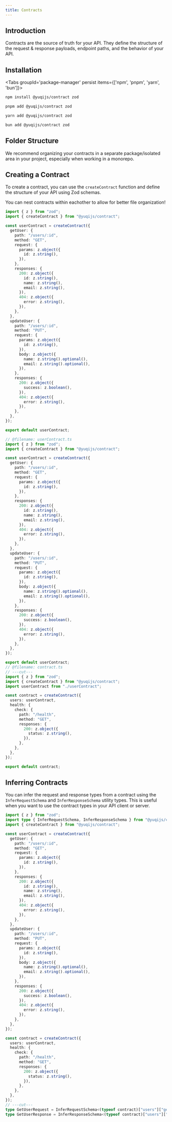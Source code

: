```yaml
---
title: Contracts
---
```



## Introduction

Contracts are the source of truth for your API. They define the structure of the request & response payloads, endpoint paths, and the behavior of your API.

## Installation

<Tabs groupId='package-manager' persist items={['npm', 'pnpm', 'yarn', 'bun']}>

```bash tab="npm"
npm install @yuqijs/contract zod
```

```bash tab="pnpm"
pnpm add @yuqijs/contract zod
```

```bash tab="yarn"
yarn add @yuqijs/contract zod
```

```bash tab="bun"
bun add @yuqijs/contract zod
```

</Tabs>

## Folder Structure
We recommend organizing your contracts in a separate package/isolated area in your project, especially when working in a monorepo.
<Files>
  <Folder name="apps" defaultOpen>
    <Folder name="api" defaultOpen>
      <File name="server.ts" />
      <File name="package.json" />
    </Folder>
  </Folder>
  <Folder name="packages" defaultOpen>
    <Folder name="api-contract" defaultOpen>
      <Folder name="contracts" defaultOpen>
          <File name="userContract.ts" />
      </Folder>
      <File name="contract.ts" />
      <File name="package.json" />
    </Folder>
  </Folder>
  <File name="package.json" />
  <File name="pnpm-lock.yaml" />
  <File name="pnpm-workspace.yaml" />
  <File name="turbo.json" />
</Files>

## Creating a Contract

To create a contract, you can use the `createContract` function and define the structure of your API using Zod schemas.

<Callout>
You can nest contracts within eachother to allow for better file organization!
</Callout>

```ts twoslash title="userContract.ts"
import { z } from "zod";
import { createContract } from "@yuqijs/contract";

const userContract = createContract({
  getUser: {
    path: "/users/:id",
    method: "GET",
    request: {
      params: z.object({
        id: z.string(),
      }),
    },
    responses: {
      200: z.object({
        id: z.string(),
        name: z.string(),
        email: z.string(),
      }),
      404: z.object({
        error: z.string(),
      }),
    },
  },
  updateUser: {
    path: "/users/:id",
    method: "PUT",
    request: {
      params: z.object({
        id: z.string(),
      }),
      body: z.object({
        name: z.string().optional(),
        email: z.string().optional(),
      }),
    },
    responses: {
      200: z.object({
        success: z.boolean(),
      }),
      404: z.object({
        error: z.string(),
      }),
    },
  },
});

export default userContract;
```
```ts twoslash title="contract.ts"
// @filename: userContract.ts
import { z } from "zod";
import { createContract } from "@yuqijs/contract";

const userContract = createContract({
  getUser: {
    path: "/users/:id",
    method: "GET",
    request: {
      params: z.object({
        id: z.string(),
      }),
    },
    responses: {
      200: z.object({
        id: z.string(),
        name: z.string(),
        email: z.string(),
      }),
      404: z.object({
        error: z.string(),
      }),
    },
  },
  updateUser: {
    path: "/users/:id",
    method: "PUT",
    request: {
      params: z.object({
        id: z.string(),
      }),
      body: z.object({
        name: z.string().optional(),
        email: z.string().optional(),
      }),
    },
    responses: {
      200: z.object({
        success: z.boolean(),
      }),
      404: z.object({
        error: z.string(),
      }),
    },
  },
});

export default userContract;
// @filename: contract.ts
// ---cut---
import { z } from "zod";
import { createContract } from "@yuqijs/contract";
import userContract from "./userContract";

const contract = createContract({
  users: userContract,
  health: {
    check: {
      path: "/health",
      method: "GET",
      responses: {
        200: z.object({
          status: z.string(),
        }),
      },
    },
  },
});

export default contract;
```
## Inferring Contracts
You can infer the request and response types from a contract using the `InferRequestSchema` and `InferResponseSchema` utility types. This is useful when you want to use the contract types in your API client or server.
```ts twoslash
import { z } from "zod";
import type { InferRequestSchema, InferResponseSchema } from "@yuqijs/contract";
import { createContract } from "@yuqijs/contract";

const userContract = createContract({
  getUser: {
    path: "/users/:id",
    method: "GET",
    request: {
      params: z.object({
        id: z.string(),
      }),
    },
    responses: {
      200: z.object({
        id: z.string(),
        name: z.string(),
        email: z.string(),
      }),
      404: z.object({
        error: z.string(),
      }),
    },
  },
  updateUser: {
    path: "/users/:id",
    method: "PUT",
    request: {
      params: z.object({
        id: z.string(),
      }),
      body: z.object({
        name: z.string().optional(),
        email: z.string().optional(),
      }),
    },
    responses: {
      200: z.object({
        success: z.boolean(),
      }),
      404: z.object({
        error: z.string(),
      }),
    },
  },
});

const contract = createContract({
  users: userContract,
  health: {
    check: {
      path: "/health",
      method: "GET",
      responses: {
        200: z.object({
          status: z.string(),
        }),
      },
    },
  },
});
// ---cut---
type GetUserRequest = InferRequestSchema<(typeof contract)["users"]["getUser"]>;
type GetUserResponse = InferResponseSchema<(typeof contract)["users"]["getUser"], 200>;
```